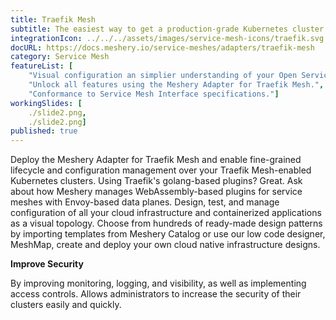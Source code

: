 ```yaml
---
title: Traefik Mesh
subtitle: The easiest way to get a production-grade Kubernetes cluster up and running
integrationIcon: ../../../assets/images/service-mesh-icons/traefik.svg
docURL: https://docs.meshery.io/service-meshes/adapters/traefik-mesh
category: Service Mesh
featureList: [
    "Visual configuration an simplier understanding of your Open Service Mesh deployments and microservices",
    "Unlock all features using the Meshery Adapter for Traefik Mesh.",
    "Conformance to Service Mesh Interface specifications."]
workingSlides: [
    ./slide2.png,
    ./slide2.png]
published: true
---
```


<p>
    Deploy the Meshery Adapter for Traefik Mesh and enable fine-grained lifecycle and configuration management over your Traefik Mesh-enabled Kubernetes clusters. Using Traefik's golang-based plugins? Great. Ask about how Meshery manages WebAssembly-based plugins for service meshes with Envoy-based data planes. Design, test, and manage configuration of all your cloud infrastructure and containerized applications as a visual topology. Choose from hundreds of ready-made design patterns by importing templates from Meshery Catalog or use our low code designer, MeshMap, create and deploy your own cloud native infrastructure designs.
</p>
<p>
    <strong>Improve Security</strong>

   <p> By improving monitoring, logging, and visibility, as well as implementing access controls. Allows administrators to increase the security of their clusters easily and quickly.</p>
</p>
